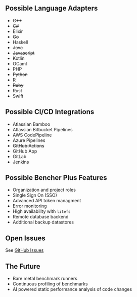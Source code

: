 ## Possible Language Adapters

- ~~C++~~
- ~~C#~~
- Elixir
- ~~Go~~
- Haskell
- ~~Java~~
- ~~Javascript~~
- Kotlin
- OCaml
- PHP
- ~~Python~~
- R
- ~~Ruby~~
- ~~Rust~~
- Swift

## Possible CI/CD Integrations

- Atlassian Bamboo
- Atlassian Bitbucket Pipelines
- AWS CodePipeline
- Azure Pipelines
- ~~GitHub Actions~~
- GitHub App
- GitLab
- Jenkins

## Possible Bencher Plus Features

- Organization and project roles
- Single Sign On (SSO)
- Advanced API token managment
- Error monitoring
- High availability with `litefs`
- Remote database backend
- Additional backup datastores

## Open Issues

See [GitHub Issues](https://github.com/bencherdev/bencher/issues)

## The Future

- Bare metal benchmark runners
- Continuous profiling of benchmarks
- AI powered static performance analysis of code changes
